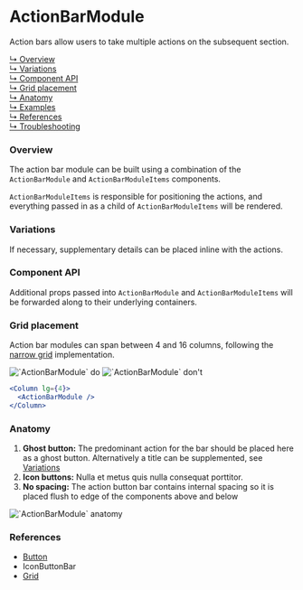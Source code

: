 


# ActionBarModule

Action bars allow users to take multiple actions on the subsequent section.

[↳ Overview](#overview)  
[↳ Variations](#variations)  
[↳ Component API](#component-api)  
[↳ Grid placement](#grid-placement)  
[↳ Anatomy](#anatomy)  
[↳ Examples](#examples)  
[↳ References](#references)  
[↳ Troubleshooting](#troubleshooting)

### Overview

The action bar module can be built using a combination of the `ActionBarModule` and `ActionBarModuleItems` components.

`ActionBarModuleItems` is responsible for positioning the actions, and everything passed in as a child of `ActionBarModuleItems` will be rendered.

<Canvas>
  <Story
    id="patterns-unstable-layout-modules-actionbarmodule--default"
    parameters={parameters}
  />
</Canvas>

### Variations

If necessary, supplementary details can be placed inline with the actions.

<Canvas>
  <Story
    id="patterns-unstable-layout-modules-actionbarmodule--details"
    parameters={parameters}
  />
</Canvas>

### Component API

<ArgsTable />

Additional props passed into `ActionBarModule` and `ActionBarModuleItems` will be forwarded along to their underlying containers.

### Grid placement

Action bar modules can span between 4 and 16 columns, following the [narrow grid](#references) implementation.

<Row>
  <Column>
    <img alt="`ActionBarModule` do" src={doImage} />
  </Column>

  <Column>
    <img alt="`ActionBarModule` don't" src={dont} />
  </Column>
</Row>

```jsx
<Column lg={4}>
  <ActionBarModule />
</Column>
```

### Anatomy

1. **Ghost button:** The predominant action for the bar should be placed here as a ghost button. Alternatively a title can be supplemented, see [Variations](#variations)
2. **Icon buttons:** Nulla et metus quis nulla consequat porttitor.
3. **No spacing:** The action button bar contains internal spacing so it is placed flush to edge of the components above and below

<img alt="`ActionBarModule` anatomy" src={anatomy} />

<Examples />

### References

- [Button](https://react.carbondesignsystem.com/?path=/docs/button)
- <LinkTo kind="patterns-iconbuttonbar" story="default">
    IconButtonBar
  </LinkTo>
- [Grid](https://react.carbondesignsystem.com/?path=/docs/grid--narrow)

<Troubleshooting />

